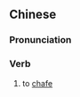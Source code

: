 {{also|擦热}}
==Chinese==
{{zh-forms|s=擦热}}

===Pronunciation===
{{zh-pron
|m=cārè
|cat=v
}}

===Verb===
{{zh-verb}}

# to [[chafe]]